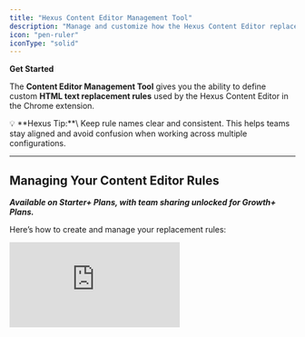 ```yaml
---
title: "Hexus Content Editor Management Tool"
description: "Manage and customize how the Hexus Content Editor replaces HTML text using configurable rules, directly within your Chrome extension."
icon: "pen-ruler"
iconType: "solid"
---
```


**Get Started**

The **Content Editor Management Tool** gives you the ability to define custom **HTML text replacement rules** used by the Hexus Content Editor in the Chrome extension.

<Tip>
  💡 **Hexus Tip:**\
  Keep rule names clear and consistent. This helps teams stay aligned and avoid confusion when working across multiple configurations.
</Tip>

---

## **Managing Your Content Editor Rules**

********_Available on Starter+ Plans, with team sharing unlocked for Growth+ Plans._********

Here’s how to create and manage your replacement rules:

<div style={{ position:"relative",width:"100%",paddingTop:"56.25%" }}>
<iframe src="https://app.usehexus.com/embed/Content_Editor_Settings_in_Hexus__981e49a7-f2b1-43fa-9b23-b238ccc4f550" title="Design, styles & image editing for Hexus tours" frameborder="0" allow="accelerometer; autoplay; clipboard-write; encrypted-media; gyroscope; picture-in-picture" allowfullscreen style={{ position:"absolute",top:0,left:0,width:"100%",height:"100%" }} />

</div>

1. Click on **Settings** from the left-side panel.
2. Select **Content Editor Management Tool** from the available options.
3. Enter your preferred **Configuration Name**.
4. Add your desired **replacement rules** in the input fields.
5. Click on **Create Configuration** to save your rule set.

Your configuration is now active and will be used by the Hexus Content Editor within the Chrome extension.

---

## **Key Features of the Management Tool**

🛠️ **Custom Rule Creation**: Create, edit, or remove rules that affect how HTML text is processed

👥 **Team Sharing (Growth+ Plans)**: Share rule configurations across your team to keep content formatting consistent.

🔄 **Real-Time Rule Application**: Changes are reflected in how the Chrome extension processes content immediately.

### **Frequently Asked Questions**

<AccordionGroup>
  <Accordion title="Who has access to the Content Editor Management Tool?">
    Users on the **Starter plan and above** can create and manage configurations. Team sharing is only available on **Growth+ plans**.
  </Accordion>
  <Accordion title="Where are these rules used?">
    The replacement rules you configure are applied inside the **Hexus Content Editor Chrome extension**, ensuring consistent content formatting during editing.
  </Accordion>
  <Accordion title="Can I share my configuration with teammates?">
    Yes, if you're on a **Growth+ plan**, you can share configurations with your entire team so everyone can use the same rules.
  </Accordion>
  <Accordion title="What if I want to update a rule after creating it?">
    You can go back into the **Content Editor Management Tool** to edit, update, or delete any existing configurations.
  </Accordion>
</AccordionGroup>